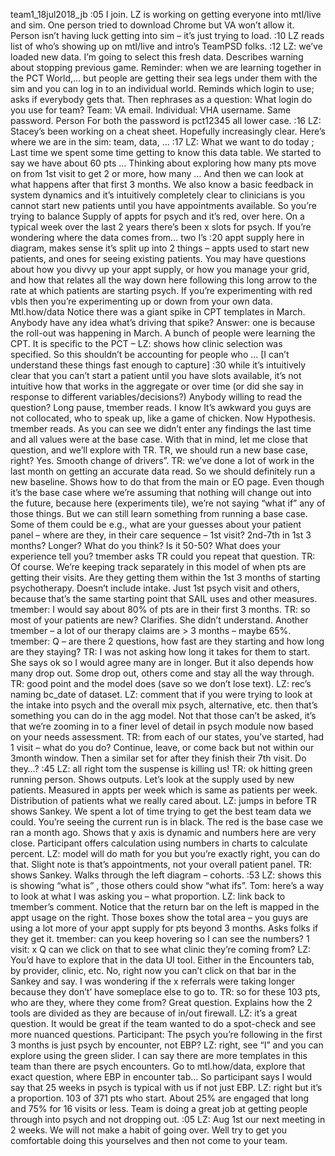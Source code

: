 team1_18jul2018_jb
:05 I join. LZ is working on getting everyone into mtl/live and sim. One person tried to download Chrome but VA won’t allow it. Person isn’t having luck getting into sim – it’s just trying to load.
:10 LZ reads list of who’s showing up on mtl/live and intro’s TeamPSD folks.
:12 LZ: we’ve loaded new data. I’m going to select this fresh data. Describes warning about stopping previous game. Reminder: when we are learning together in the PCT World,… but people are getting their sea legs under them with the sim and you can log in to an individual world. Reminds which login to use; asks if everybody gets that. Then rephrases as a question: What login do you use for team?
Team: VA email. Individual: VHA username. Same password.
Person
For both the password is pct12345 all lower case.
:16 LZ: Stacey’s been working on a cheat sheet. Hopefully increasingly clear.
Here’s where we are in the sim: team, data, … 
:17 LZ: What we want to do today ; Last time we spent some time getting to know this data table. We started to say we have about 60 pts … Thinking about exploring how many pts move on from 1st visit to get 2 or more, how many … And then we can look at what happens after that first 3 months.
We also know a basic feedback in system dynamics and it’s intuitively completely clear to clinicians is you cannot start new patients until you have appointments available. So you’re trying to balance
Supply of appts for psych and it’s red, over here. On a typical week over the last 2 years there’s been x slots for psych. If you’re wondering where the data comes from… two I’s
:20 appt supply here in diagram, makes sense it’s split up into 2 things – appts used to start new patients, and ones for seeing existing patients. You may have questions about how you divvy up your appt supply, or how you manage your grid, and how that relates all the way down here following this long arrow to the rate at which patients are starting psych.
If you’re experimenting with red vbls then you’re experimenting up or down from your own data.
Mtl.how/data 
Notice there was a giant spike in CPT templates in March. Anybody have any idea what’s driving that spike? Answer: one is because the roll-out was happening in March. A bunch of people were learning the CPT. It is specific to the PCT – LZ: shows how clinic selection was specified. So this shouldn’t be accounting for people who … [I can’t understand these things fast enough to capture]
:30 while it’s intuitively clear that you can’t start a patient until you have slots available, it’s not intuitive how that works in the aggregate or over time (or did she say in response to different variables/decisions?)
Anybody willing to read the question?
Long pause, tmember reads. I know It’s awkward you guys are not collocated, who to speak up, like a game of chicken.
Now Hypothesis. tmember reads.
As you can see we didn’t enter any findings the last time and all values were at the base case. With that in mind, let me close that question, and we’ll explore with TR. TR, we should run a new base case, right? Yes. 
Smooth change of drivers”.
TR: we’ve done a lot of work in the last month on getting an accurate data read. So we should definitely run a new baseline. Shows how to do that from the main or EO page. Even though it’s the base case where we’re assuming that nothing will change out into the future, because here (experiments tile), we’re not saying “what if” any of those things. But we can still learn something from running a base case. Some of them could be e.g., what are your guesses about your patient panel – where are they, in their care sequence – 1st visit? 2nd-7th in 1st 3 months? Longer? What do you think? Is it 50-50? What does your experience tell you?
tmember asks TR could you repeat that question. 
TR: Of course. We’re keeping track separately in this model of when pts are getting their visits. Are they getting them within the 1st 3 months of starting psychotherapy. Doesn’t include intake. Just 1st psych visit and others, because that’s the same starting point that SAIL uses and other measures.
tmember: I would say about 80% of pts are in their first 3 months. TR: so most of your patients are new? Clarifies. She didn’t understand. Another tmember – a lot of our therapy claims are > 3 months – maybe 65%.
tmember: Q – are there 2 questions, how fast are they starting and how long are they staying? TR: I was not asking how long it takes for them to start. She says ok so I would agree many are in longer. But it also depends how many drop out. Some drop out, others come and stay all the way through. TR: good point and the model does (save so we don’t lose text). LZ: rec’s naming bc_date of dataset.
LZ: comment that if you were trying to look at the intake into psych and the overall mix psych, alternative, etc. then that’s something you can do in the agg model. Not that those can’t be asked, it’s that we’re zooming in to a finer level of detail in psych module now based on your needs assessment.
TR: from each of our states, you’ve started, had 1 visit – what do you do? Continue, leave, or come back but not within our 3month window. Then a similar set for after they finish their 7th visit. Do they…?
:45 LZ: all right tom the suspense is killing  us! TR: ok hitting green running person. Shows outputs. Let’s look at the supply used by new patients. Measured in appts per week which is same as patients per week. Distribution of patients what we really cared about.
LZ: jumps in before TR shows Sankey. We spent a lot of time trying to get the best team data we could. You’re seeing the current run is in black. The red is the base case we ran a month ago. Shows that y axis is dynamic and numbers here are very close. Participant offers calculation using numbers in charts to calculate percent. LZ:  model will do math for you but you’re exactly right, you can do that. Slight note is that’s appointments, not your overall patient panel.
TR: shows Sankey. Walks through the left diagram – cohorts.
:53 LZ: shows this is showing “what is” , those others could show “what ifs”.
Tom: here’s a way to look at what I was asking you – what proportion. 
LZ: link back to tmember’s comment. Notice that the return bar on the left is mapped in the appt usage on the right. Those boxes show the total area – you guys are using a lot more of your appt supply for pts beyond 3 months. Asks folks if they get it.
tmember: can you keep hovering so I can see the numbers?
1 visit: x
Q can we click on that to see what clinic they’re coming from? LZ: You’d have to explore that in the data UI tool. Either in the Encounters tab, by provider, clinic, etc. No, right now you can’t click on that bar in the Sankey and say.
I was wondering if the x referrals were taking longer because they don’t’ have someplace else to go to.
TR: so for these 103 pts, who are they, where they come from? Great question. Explains how the 2 tools are divided as they are because of in/out firewall.
LZ: it’s a great question. It would be great if the team wanted to do a spot-check and see more nuanced questions. 
Participant: The psych you’re following in the first 3 months is just psych by encounter, not EBP? LZ: right, see “I” and you can explore using the green slider. I can say there are more templates in this team than there are psych encounters. Go to mtl.how/data, explore that exact question, where EBP in encounter tab…
So participant says I would say that 25 weeks in psych is typical with us if not just EBP. LZ: right but it’s a proportion. 103 of 371 pts who start. About 25% are engaged that long and 75% for 16 visits or less.
Team is doing a great job at getting people through into psych and not dropping out.
:05 LZ: Aug 1st our next meeting in 2 weeks.
We will not make a habit of going over. Well try to get you comfortable doing this yourselves and then not come to your team.

